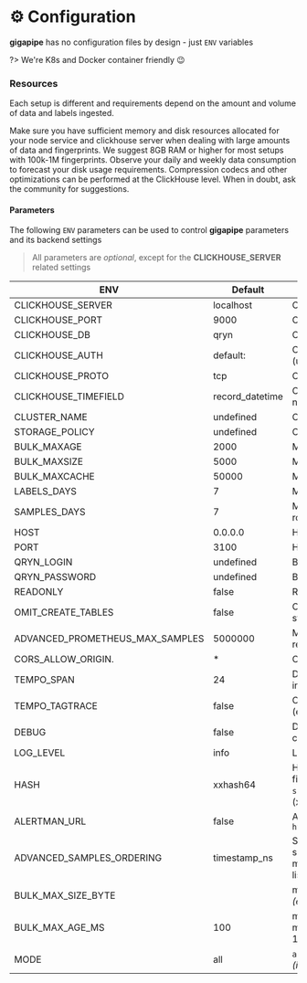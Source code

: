 # ⚙️ Configuration

**gigapipe** has no configuration files by design - just `ENV` variables

?> We're K8s and Docker container friendly 😉

### Resources

Each setup is different and requirements depend on the amount and volume of data and labels ingested. 

Make sure you have sufficient memory and disk resources allocated for your node service and clickhouse server when dealing with large amounts of data and fingerprints. We suggest 8GB RAM or higher for most setups with 100k-1M fingerprints. Observe your daily and weekly data consumption to forecast your disk usage requirements. Compression codecs and other optimizations can be performed at the ClickHouse level. When in doubt, ask the community for suggestions. 

#### Parameters

The following `ENV` parameters can be used to control **gigapipe** parameters and its backend settings

> All parameters are _optional_, except for the **CLICKHOUSE_SERVER** related settings

| ENV   	                |Default   	|Usage   	|
|------------------------|---	    |---		|
| CLICKHOUSE_SERVER      | localhost   	| Clickhouse Server address  		|
| CLICKHOUSE_PORT  	     | 9000  	    | Clickhouse Server port (binary) 		|
| CLICKHOUSE_DB  	       | qryn  	    | Clickhouse Database Name  		|
| CLICKHOUSE_AUTH  	     | default:  	    | Clickhouse Authentication (user:password) |
| CLICKHOUSE_PROTO  	    | tcp  	    | Clickhouse Protocol (tcp, tls) |
| CLICKHOUSE_TIMEFIELD   | record_datetime    | Clickhouse DateTime column for native queries |
| CLUSTER_NAME           | undefined | Clickhouse Cluster name |
| STORAGE_POLICY           | undefined | Clickhouse Cluster storage policy |
| BULK_MAXAGE  		        | 2000  	    | Max Age for Bulk Inserts  		|
| BULK_MAXSIZE  	        | 5000  	    | Max Size for Bulk Inserts  		|
| BULK_MAXCACHE  	       | 50000  	    | Max Labels in Memory Cache  		|
| LABELS_DAYS  		        | 7  	    	    | Max Days before Label rotation  		|
| SAMPLES_DAYS  	        | 7  	    	    | Max Days before Timeseries rotation  		|
| HOST 			               | 0.0.0.0 	    | HTTP API IP  		|
| PORT  		               | 3100 	            | HTTP API PORT  		|
| QRYN_LOGIN              | undefined             | Basic HTTP Username           |
| QRYN_PASSWORD         | undefined             | Basic HTTP Password           |
| READONLY  			          | false  	    | Readonly Mode, no DB Init  		|
| OMIT_CREATE_TABLES | false | Omit database provisioning on startup. Dangerous. |
| ADVANCED_PROMETHEUS_MAX_SAMPLES | 5000000 | Max samples per a promql request |
| CORS_ALLOW_ORIGIN.     | * | CORS Allow Origin, default to any |
| TEMPO_SPAN             | 24 | Default span for Tempo queries in hours |
| TEMPO_TAGTRACE         | false | Optional tagging of TraceID (expensive) |
| DEBUG  			             | false  	    | Debug Mode (for backwards compatibility) 		|
| LOG_LEVEL  			         | info  	    | Log Level  		|
| HASH                   | xxhash64 | Hash function using for fingerprints. Currently supported `short-hash` and `xxhash64` (xxhash64 function)
| ALERTMAN_URL           | false      | Alertmanager API URL, ie: `http://my_alertmanager_url:1234` |
| ADVANCED_SAMPLES_ORDERING | timestamp_ns | Specify the 'ORDER BY' your samples table should use (for multiple use comma-separated list fingerprint,timestamp_ns) |
| BULK_MAX_SIZE_BYTE |  | max size of the bulk in bytes _(empty = infinite)_ |
| BULK_MAX_AGE_MS | 100  | max age of the bulk in milliseconds. Minimum value 100ms |
| MODE | all  | `all`, `writer`, `reader`, `init_only` _(init db and exit)_

